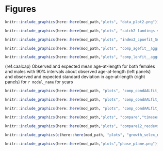  

# Figures

```r
knitr::include_graphics(here::here(mod_path,"plots", "data_plot2.png"))
```

 

```r
knitr::include_graphics(here::here(mod_path,"plots", "catch2 landings stacked.png"))
```

 

```r
knitr::include_graphics(here::here(mod_path,"plots", "index2_cpuefit_Survey.png"))
```
 

```r
knitr::include_graphics(here::here(mod_path,"plots", "comp_agefit__aggregated_across_time.png"))
```

```r
knitr::include_graphics(here::here(mod_path,"plots", "comp_lenfit__aggregated_across_time.png"))
```
 
(ref:caalcap) Observed and expected mean age-at-length for both females and males with 90% intervals about observed age-at-length (left panels) and observed and expected standard deviation in age-at-length (right panels) for `r model_name` for years

```r
knitr::include_graphics(here::here(mod_path, "plots", "comp_condAALfit_Andre_plotsflt2mkt0_page5.png"))
```

```r
knitr::include_graphics(here::here(mod_path, "plots", "comp_condAALfit_Andre_plotsflt2mkt0_page6.png"))
```

```r
knitr::include_graphics(here::here(mod_path, "plots", "comp_condAALfit_Andre_plotsflt2mkt0_page7.png"))
```
 
 
 



```r
knitr::include_graphics(here::here(mod_path,"plots", "compare","timeseries_compare.png"))
```
 


```r
knitr::include_graphics(here::here(mod_path,"plots", "compare12_recdevs_uncertainty.png"))
```
 

```r
knitr::include_graphics(c(here::here(mod_path, "plots", "growth_selex_maturity.png")))
```


```r
knitr::include_graphics(here::here(mod_path,"plots","phase_plane.png"))
```
